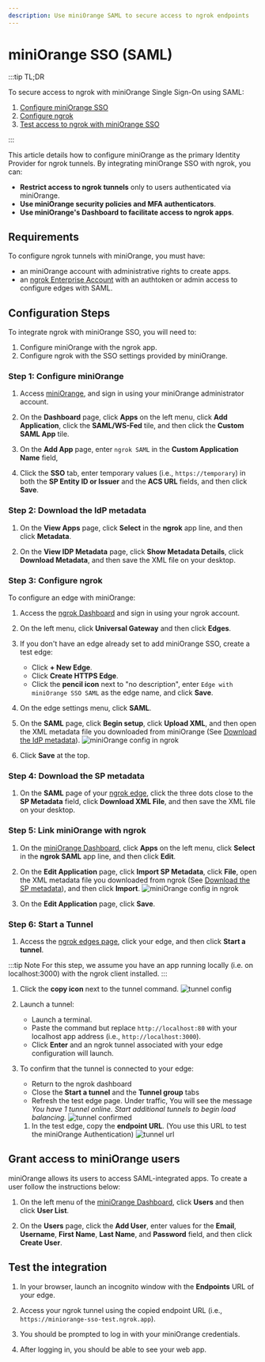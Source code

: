 ```yaml
---
description: Use miniOrange SAML to secure access to ngrok endpoints
---
```



<Disclaimer />

# miniOrange SSO (SAML)

:::tip TL;DR

To secure access to ngrok with miniOrange Single Sign-On using SAML:

1. [Configure miniOrange SSO](#configure-miniorange)
1. [Configure ngrok](#configure-ngrok)
1. [Test access to ngrok with miniOrange SSO](#test-sso)

:::

This article details how to configure miniOrange as the primary Identity Provider for ngrok tunnels.
By integrating miniOrange SSO with ngrok, you can:

- **Restrict access to ngrok tunnels** only to users authenticated via miniOrange.
- **Use miniOrange security policies and MFA authenticators**.
- **Use miniOrange's Dashboard to facilitate access to ngrok apps**.

## Requirements

To configure ngrok tunnels with miniOrange, you must have:

- an miniOrange account with administrative rights to create apps.
- an [ngrok Enterprise Account](https://ngrok.com/pricing) with an authtoken or admin access to configure edges with SAML.

## Configuration Steps

To integrate ngrok with miniOrange SSO, you will need to:

1. Configure miniOrange with the ngrok app.
1. Configure ngrok with the SSO settings provided by miniOrange.

### **Step 1**: Configure miniOrange

1. Access [miniOrange](https://www.miniorange.com/), and sign in using your miniOrange administrator account.

1. On the **Dashboard** page, click **Apps** on the left menu, click **Add Application**, click the **SAML/WS-Fed** tile, and then click the **Custom SAML App** tile.

1. On the **Add App** page, enter `ngrok SAML` in the **Custom Application Name** field,

1. Click the **SSO** tab, enter temporary values (i.e., `https://temporary`) in both the **SP Entity ID or Issuer** and the **ACS URL** fields, and then click **Save**.

### **Step 2**: Download the IdP metadata

1. On the **View Apps** page, click **Select** in the **ngrok** app line, and then click **Metadata**.

1. On the **View IDP Metadata** page, click **Show Metadata Details**, click **Download Metadata**, and then save the XML file on your desktop.

### **Step 3**: Configure ngrok

To configure an edge with miniOrange:

1. Access the [ngrok Dashboard](https://dashboard.ngrok.com/) and sign in using your ngrok account.

1. On the left menu, click **Universal Gateway** and then click **Edges**.

1. If you don't have an edge already set to add miniOrange SSO, create a test edge:

   - Click **+ New Edge**.
   - Click **Create HTTPS Edge**.
   - Click the **pencil icon** next to "no description", enter `Edge with miniOrange SSO SAML` as the edge name, and click **Save**.

1. On the edge settings menu, click **SAML**.

1. On the **SAML** page, click **Begin setup**, click **Upload XML**, and then open the XML metadata file you downloaded from miniOrange (See [Download the IdP metadata](#idp-metadata)).
   ![miniOrange config in ngrok](img/miniorange-5.png)

1. Click **Save** at the top.

### **Step 4**: Download the SP metadata

1. On the **SAML** page of your [ngrok edge](https://dashboard.ngrok.com/edges), click the three dots close to the **SP Metadata** field, click **Download XML File**, and then save the XML file on your desktop.

### **Step 5**: Link miniOrange with ngrok

1. On the [miniOrange Dashboard](https://login.xecurify.com/moas/admin/customer/home), click **Apps** on the left menu, click **Select** in the **ngrok SAML** app line, and then click **Edit**.

1. On the **Edit Application** page, click **Import SP Metadata**, click **File**, open the XML metadata file you downloaded from ngrok (See [Download the SP metadata](#sp-metadata)), and then click **Import**.
   ![miniOrange config in ngrok](img/miniorange-6.png)

1. On the **Edit Application** page, click **Save**.

### **Step 6**: Start a Tunnel

1. Access the [ngrok edges page](https://dashboard.ngrok.com/edges), click your edge, and then click **Start a tunnel**.

:::tip Note
For this step, we assume you have an app running locally (i.e. on localhost:3000) with the ngrok client installed.
:::

1. Click the **copy icon** next to the tunnel command.
   ![tunnel config](img/miniorange-2.png)

1. Launch a tunnel:

   - Launch a terminal.
   - Paste the command but replace `http://localhost:80` with your localhost app address (i.e., `http://localhost:3000`).
   - Click **Enter** and an ngrok tunnel associated with your edge configuration will launch.

1. To confirm that the tunnel is connected to your edge:

   - Return to the ngrok dashboard
   - Close the **Start a tunnel** and the **Tunnel group** tabs
   - Refresh the test edge page. Under traffic, You will see the message _You have 1 tunnel online. Start additional tunnels to begin load balancing._
     ![tunnel confirmed](img/miniorange-3.png)

   1. In the test edge, copy the **endpoint URL**. (You use this URL to test the miniOrange Authentication)
      ![tunnel url](img/miniorange-4.png)

## Grant access to miniOrange users

miniOrange allows its users to access SAML-integrated apps. To create a user follow the instructions below:

1. On the left menu of the [miniOrange Dashboard](https://login.xecurify.com/moas/admin/customer/home), click **Users** and then click **User List**.

1. On the **Users** page, click the **Add User**, enter values for the **Email**, **Username**, **First Name**, **Last Name**, and **Password** field, and then click **Create User**.

## Test the integration

1. In your browser, launch an incognito window with the **Endpoints** URL of your edge.

1. Access your ngrok tunnel using the copied endpoint URL (i.e., `https://miniorange-sso-test.ngrok.app`).

1. You should be prompted to log in with your miniOrange credentials.

1. After logging in, you should be able to see your web app.

